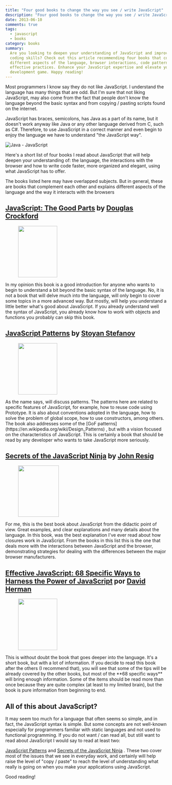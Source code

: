 ```yaml
---
title: "Four good books to change the way you see / write JavaScript"
description: "Four good books to change the way you see / write JavaScript"
date: 2013-06-10
comments: true
tags:
  - javascript
  - books
category: books
summary:
  Are you looking to deepen your understanding of JavaScript and improve your
  coding skills? Check out this article recommending four books that cover
  different aspects of the language, browser interactions, code patterns, and
  effective practices. Enhance your JavaScript expertise and elevate your
  development game. Happy reading!
---
```


Most programmers I know say they do not like JavaScript. I understand the
language has many things that are odd. But I'm sure that not liking JavaScript,
may also come from the fact that people don't know the language beyond the basic
syntax and from copying / pasting scripts found on the internet.

JavaScript has braces, semicolons, has Java as a part of its name, but it
doesn't work anyway like Java or any other language derived from C, such as C#.
Therefore, to use JavaScript in a correct manner and even begin to enjoy the
language we have to understand "the JavaScript way".

![Java - JavaScript](java-javascript-sm.png)

Here's a short list of four books I read about JavaScript that will help deepen
your understanding of: the language, the interactions with the browser and how
to write code faster, more organized and elegant, using what JavaScript has to
offer.

The books listed here may have overlapped subjects. But in general, these are
books that complement each other and explains different aspects of the language
and the way it interacts with the browsers

## <a href="https://www.amazon.com/gp/product/0596517742/ref=as_li_ss_tl?ie=UTF8&amp;camp=1789&amp;creative=390957&amp;creativeASIN=0596517742&amp;linkCode=as2&amp;tag=tempcodi0f-20" target="_blank">JavaScript: The Good Parts</a> by <a href="https://www.crockford.com/" target="_blank">Douglas Crockford</a>

<div class="row-fluid">
	<figure>
		<a href="https://www.amazon.com/gp/product/0596806752/ref=as_li_ss_il?ie=UTF8&amp;camp=1789&amp;creative=390957&amp;creativeASIN=0596806752&amp;linkCode=as2&amp;tag=tempcodi0f-20">
			<img
				class="alignleft"
				style={{ border: 0 }}
				src="https://ws.assoc-amazon.com/widgets/q?_encoding=UTF8&amp;ASIN=0596806752&amp;Format=_SL160_&amp;ID=AsinImage&amp;MarketPlace=US&amp;ServiceVersion=20070822&amp;WS=1&amp;tag=tempcodi0f-20"
				alt=""
				width="122"
				height="160"
				border="0"
			/>
		</a>
	</figure>
	In my opinion this book is a good introduction for anyone who wants to begin to
	understand a bit beyond the basic syntax of the language. No, it is not a book
	that will delve much into the language, will only begin to cover some topics in
	a more advanced way. But mostly, will help you understand a little better what's
	good about JavaScript. If you already understand well the syntax of JavaScript,
	you already know how to work with objects and functions you probably can skip this
	book.
</div>

## <a href="https://www.amazon.com/gp/product/0596806752/ref=as_li_ss_tl?ie=UTF8&amp;camp=1789&amp;creative=390957&amp;creativeASIN=0596806752&amp;linkCode=as2&amp;tag=tempcodi0f-20" target="_blank">JavaScript Patterns</a> by <a href="https://www.phpied.com/" target="_blank">Stoyan Stefanov</a>

<figure>
	<a href="https://www.amazon.com/gp/product/0596806752/ref=as_li_ss_il?ie=UTF8&amp;camp=1789&amp;creative=390957&amp;creativeASIN=0596806752&amp;linkCode=as2&amp;tag=tempcodi0f-20">
		<img
			class="alignleft"
			style={{ border: 0 }}
			src="https://ws.assoc-amazon.com/widgets/q?_encoding=UTF8&amp;ASIN=0596806752&amp;Format=_SL160_&amp;ID=AsinImage&amp;MarketPlace=US&amp;ServiceVersion=20070822&amp;WS=1&amp;tag=tempcodi0f-20"
			alt=""
			width="122"
			height="160"
			border="0"
		/>
	</a>
</figure>
As the name says, will discuss patterns. The patterns here are related to specific
features of JavaScript, for example, how to reuse code using Prototype. It is also
about conventions adopted in the language, how to solve the problem of global scope,
how to use constructors, among others. The book also addresses some of the [GoF patterns](https://en.wikipedia.org/wiki/Design_Patterns)
, but with a vision focused on the characteristics of JavaScript. This is certainly
a book that should be read by any developer who wants to take JavaScript more seriously.

## <a href="https://www.amazon.com/gp/product/193398869X/ref=as_li_ss_tl?ie=UTF8&amp;camp=1789&amp;creative=390957&amp;creativeASIN=193398869X&amp;linkCode=as2&amp;tag=tempcodi0f-20" target="_blank">Secrets of the JavaScript Ninja</a> by <a href="https://ejohn.org/" target="_blank">John Resig</a>

<div class="row-fluid">
	<figure>
		<a href="https://www.amazon.com/gp/product/193398869X/ref=as_li_ss_il?ie=UTF8&amp;camp=1789&amp;creative=390957&amp;creativeASIN=193398869X&amp;linkCode=as2&amp;tag=tempcodi0f-20">
			<img
				class="alignleft"
				style={{ border: 0 }}
				src="https://ws.assoc-amazon.com/widgets/q?_encoding=UTF8&amp;ASIN=193398869X&amp;Format=_SL160_&amp;ID=AsinImage&amp;MarketPlace=US&amp;ServiceVersion=20070822&amp;WS=1&amp;tag=tempcodi0f-20"
				alt=""
				width="127"
				height="160"
				border="0"
			/>
		</a>
	</figure>
	For me, this is the best book about JavaScript from the didactic point of view.
	Great examples, and clear explanations and many details about the language. In
	this book, was the best explanation I've ever read about how closures work in JavaScript.
	From the books in this list this is the one that deals more with the interactions
	between JavaScript and the browser, demonstrating strategies for dealing with the
	differences between the major browser manufacturers.
</div>

## <a href="https://www.amazon.com/gp/product/0321812182/ref=as_li_ss_tl?ie=UTF8&amp;camp=1789&amp;creative=390957&amp;creativeASIN=0321812182&amp;linkCode=as2&amp;tag=tempcodi0f-20" target="_blank">Effective JavaScript: 68 Specific Ways to Harness the Power of JavaScript</a> por <a href="https://calculist.org/" target="_blank">David Herman</a>

<div class="row-fluid">
	<figure>
		<a href="https://www.amazon.com/gp/product/0321812182/ref=as_li_ss_il?ie=UTF8&amp;camp=1789&amp;creative=390957&amp;creativeASIN=0321812182&amp;linkCode=as2&amp;tag=tempcodi0f-20">
			<img
				class="alignleft"
				style={{ border: 0 }}
				src="https://ws.assoc-amazon.com/widgets/q?_encoding=UTF8&amp;ASIN=0321812182&amp;Format=_SL160_&amp;ID=AsinImage&amp;MarketPlace=US&amp;ServiceVersion=20070822&amp;WS=1&amp;tag=tempcodi0f-20"
				alt=""
				width="122"
				height="160"
				border="0"
			/>
		</a>
	</figure>
	This is without doubt the book that goes deeper into the language. It's a short
	book, but with a lot of information. If you decide to read this book after the
	others (I recommend that), you will see that some of the tips will be already covered
	by the other books, but most of the **68 specific ways** will bring enough information.
	Some of the items should be read more than once because they are quite complex
	(at least to my limited brain), but the book is pure information from beginning
	to end.
</div>

## All of this about JavaScript?

It may seem too much for a language that often seems so simple, and in fact, the
JavaScript syntax is simple. But some concepts are not well-known especially for
programmers familiar with static languages and not used to functional
programming. If you do not want / can read all, but still want to read about
JavaScript I would say to read at least two:

[JavaScript Patterns](https://www.amazon.com/gp/product/0596806752/ref=as_li_ss_tl?ie=UTF8&camp=1789&creative=390957&creativeASIN=0596806752&linkCode=as2&tag=tempcodi0f-20)
and
[Secrets of the JavaScript Ninja](https://www.amazon.com/gp/product/193398869X/ref=as_li_ss_tl?ie=UTF8&camp=1789&creative=390957&creativeASIN=193398869X&linkCode=as2&tag=tempcodi0f-20)
. These two cover most of the issues that we see in everyday work, and certainly
will help raise the level of "copy / paste" to reach the level of understanding
what really is going on when you make your applications using JavaScript.

Good reading!

